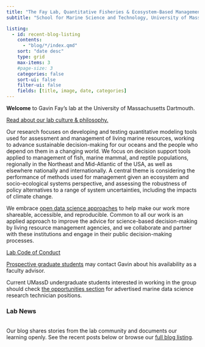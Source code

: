 ```yaml
---
title: "The Fay Lab, Quantitative Fisheries & Ecosystem-Based Management Science"
subtitle: "School for Marine Science and Technology, University of Massachusetts Dartmouth"

listing:
  - id: recent-blog-listing
    contents:
      - "blog/*/index.qmd"
    sort: "date desc"
    type: grid
    max-items: 3
    #page-size: 3
    categories: false
    sort-ui: false
    filter-ui: false
    fields: [title, image, date, categories]
---
```


:::::: white-div
**Welcome** to Gavin Fay’s lab at the University of Massachusetts Dartmouth.

[Read about our lab culture & philosophy.](https://thefaylab.github.io/lab-manual/02-lab-culture-philosophy.html)

Our research focuses on developing and testing quantitative modeling tools used for assessment and management of living marine resources, working to advance sustainable decision-making for our oceans and the people who depend on them in a changing world. We focus on decision support tools applied to management of fish, marine mammal, and reptile populations, regionally in the Northeast and Mid-Atlantic of the USA, as well as elsewhere nationally and internationally. A central theme is considering the performance of methods used for management given an ecosystem and socio-ecological systems perspective, and assessing the robustness of policy alternatives to a range of system uncertainties, including the impacts of climate change.

We embrace [open data science approaches](https://openscapes.org/) to help make our work more shareable, accessible, and reproducible. Common to all our work is an applied approach to improve the advice for science-based decision-making by living resource management agencies, and we collaborate and partner with these institutions and engage in their public decision-making processes.

[Lab Code of Conduct](https://thefaylab.github.io/lab-manual/03-code-of-conduct.html)

[Prospective graduate students](#futuregrads) may contact Gavin about his availability as a faculty advisor.

Current UMassD undergraduate students interested in working in the group should check [the opportunities section](#undergrads) for advertised marine data science research technician positions.

<!---------------- START blog listing section (white div) ---------------->

::::: white-div
:::: {.blue-underline .center-text}
### **Lab News**

<br> Our blog shares stories from the lab community and documents our learning openly. See the recent posts below or browse our [full blog listing](blog.qmd). <br>

::: {#recent-blog-listing}
:::
::::
:::::

<!---------------- END blog listing section (white div) ---------------->

<!---------------------------------------------------------------------->
::::::
